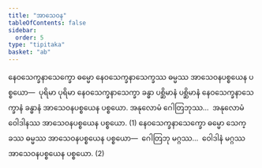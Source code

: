 ```yaml
---
title: "အာသေဝန"
tableOfContents: false
sidebar:
  order: 5
type: "tipitaka"
basket: "ab"
---
```



<DynamicBreadcrumb />

<Division number="58">

<Paragraph number="1814">
နေဝသေက္ခနာသေက္ခော ဓမ္မော နေဝသေက္ခနာသေက္ခဿ ဓမ္မဿ အာသေဝနပစ္စယေန ပစ္စယော—  ပုရိမာ ပုရိမာ နေဝသေက္ခနာသေက္ခာ ခန္ဓာ ပစ္ဆိမာနံ ပစ္ဆိမာနံ နေဝသေက္ခနာသေက္ခာနံ ခန္ဓာနံ အာသေဝနပစ္စယေန ပစ္စယော. အနုလောမံ ဂေါတြဘုဿ…  အနုလောမံ ဝေါဒါနဿ အာသေဝနပစ္စယေန ပစ္စယော. (1)
</Paragraph>

<Paragraph number="1815">
နေဝသေက္ခနာသေက္ခော ဓမ္မော သေက္ခဿ ဓမ္မဿ အာသေဝနပစ္စယေန ပစ္စယော—  ဂေါတြဘု မဂ္ဂဿ…  ဝေါဒါနံ မဂ္ဂဿ အာသေဝနပစ္စယေန ပစ္စယော. (2)
</Paragraph>
</Division>